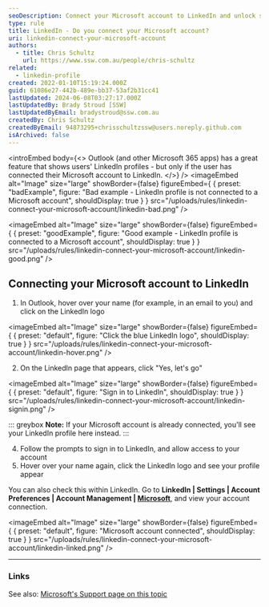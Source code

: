 ```yaml
---
seoDescription: Connect your Microsoft account to LinkedIn and unlock seamless integration across Office 365 apps.
type: rule
title: LinkedIn - Do you connect your Microsoft account?
uri: linkedin-connect-your-microsoft-account
authors:
  - title: Chris Schultz
    url: https://www.ssw.com.au/people/chris-schultz
related:
  - linkedin-profile
created: 2022-01-10T15:19:24.000Z
guid: 61086e27-442b-489e-bb37-53af2b31cc41
lastUpdated: 2024-06-08T03:27:17.000Z
lastUpdatedBy: Brady Stroud [SSW]
lastUpdatedByEmail: bradystroud@ssw.com.au
createdBy: Chris Schultz
createdByEmail: 94873295+chrisschultzssw@users.noreply.github.com
isArchived: false
---
```


<introEmbed
  body={<>
Outlook (and other Microsoft 365 apps) has a great feature that shows users' LinkedIn profiles - but only if the user has connected their Microsoft account to LinkedIn.
  </>}
/>
<imageEmbed
  alt="Image"
  size="large"
  showBorder={false}
  figureEmbed={ {
    preset: "badExample",
    figure: "Bad example - LinkedIn profile is not connected to a Microsoft account",
    shouldDisplay: true
  } }
  src="/uploads/rules/linkedin-connect-your-microsoft-account/linkedin-bad.png"
/>

<imageEmbed
  alt="Image"
  size="large"
  showBorder={false}
  figureEmbed={ {
    preset: "goodExample",
    figure: "Good example - LinkedIn profile is connected to a Microsoft account",
    shouldDisplay: true
  } }
  src="/uploads/rules/linkedin-connect-your-microsoft-account/linkedin-good.png"
/>

## Connecting your Microsoft account to LinkedIn

1. In Outlook, hover over your name (for example, in an email to you) and click on the LinkedIn logo

   
<imageEmbed
  alt="Image"
  size="large"
  showBorder={false}
  figureEmbed={ {
    preset: "default",
    figure: "Click the blue LinkedIn logo",
    shouldDisplay: true
  } }
  src="/uploads/rules/linkedin-connect-your-microsoft-account/linkedin-hover.png"
/>

2. On the LinkedIn page that appears, click "Yes, let's go"

   
<imageEmbed
  alt="Image"
  size="large"
  showBorder={false}
  figureEmbed={ {
    preset: "default",
    figure: "Sign in to LinkedIn",
    shouldDisplay: true
  } }
  src="/uploads/rules/linkedin-connect-your-microsoft-account/linkedin-signin.png"
/>

   ::: greybox
   **Note:** If your Microsoft account is already connected, you'll see your LinkedIn profile here instead.
   :::

4. Follow the prompts to sign in to LinkedIn, and allow access to your account
5. Hover over your name again, click the LinkedIn logo and see your profile appear

You can also check this within LinkedIn. Go to **LinkedIn | Settings | Account Preferences | Account Management | [Microsoft](https://www.linkedin.com/psettings/microsoft-accounts)**, and view your account connection.


<imageEmbed
  alt="Image"
  size="large"
  showBorder={false}
  figureEmbed={ {
    preset: "default",
    figure: "Microsoft account connected",
    shouldDisplay: true
  } }
  src="/uploads/rules/linkedin-connect-your-microsoft-account/linkedin-linked.png"
/>

---

### Links

See also: [Microsoft's Support page on this topic](https://support.microsoft.com/en-us/office/connect-your-linkedin-and-personal-accounts-658686da-b158-44c9-bf0f-56b23b70ef5f)

